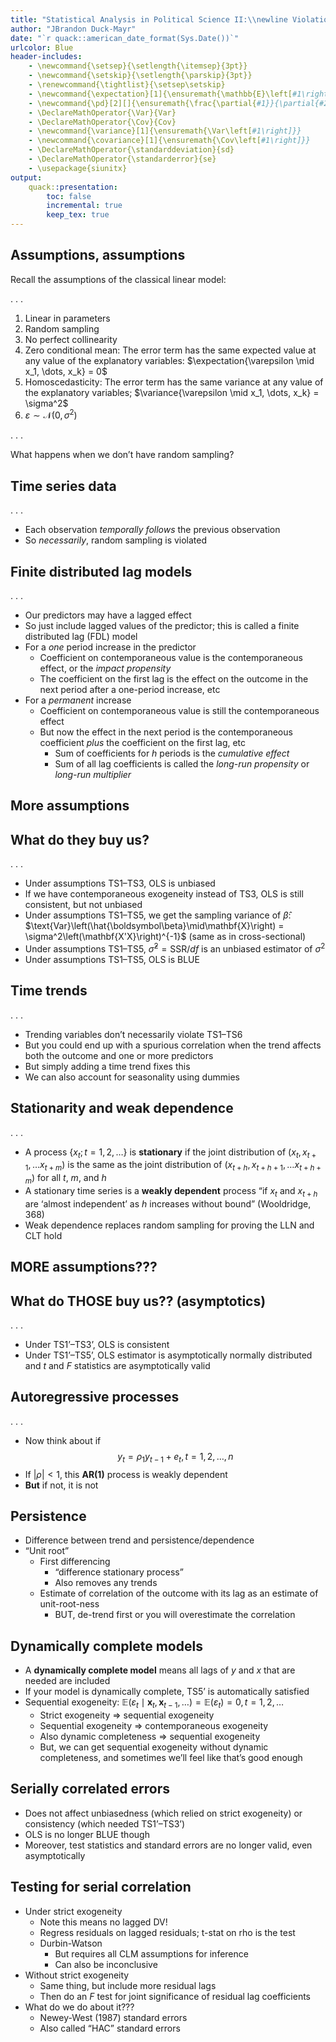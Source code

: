 ```yaml
---
title: "Statistical Analysis in Political Science II:\\newline Violations of independence"
author: "JBrandon Duck-Mayr"
date: "`r quack::american_date_format(Sys.Date())`"
urlcolor: Blue
header-includes:
    - \newcommand{\setsep}{\setlength{\itemsep}{3pt}}
    - \newcommand{\setskip}{\setlength{\parskip}{3pt}}
    - \renewcommand{\tightlist}{\setsep\setskip}
    - \newcommand{\expectation}[1]{\ensuremath{\mathbb{E}\left[#1\right]}}
    - \newcommand{\pd}[2][]{\ensuremath{\frac{\partial{#1}}{\partial{#2}}}}
    - \DeclareMathOperator{\Var}{Var}
    - \DeclareMathOperator{\Cov}{Cov}
    - \newcommand{\variance}[1]{\ensuremath{\Var\left[#1\right]}}
    - \newcommand{\covariance}[1]{\ensuremath{\Cov\left[#1\right]}}
    - \DeclareMathOperator{\standarddeviation}{sd}
    - \DeclareMathOperator{\standarderror}{se}
    - \usepackage{siunitx}
output:
    quack::presentation:
        toc: false
        incremental: true
        keep_tex: true
---
```


## Assumptions, assumptions

Recall the assumptions of the classical linear model:

. . .

::: nonincremental
1. Linear in parameters
2. Random sampling
3. No perfect collinearity
4. Zero conditional mean: The error term has the same expected value at any value of the explanatory variables: $\expectation{\varepsilon \mid x_1, \dots, x_k} = 0$
5. Homoscedasticity: The error term has the same variance at any value of the explanatory variables; $\variance{\varepsilon \mid x_1, \dots, x_k} = \sigma^2$
6.  $\varepsilon \sim \mathcal{N}\left( 0, \sigma^2 \right)$
:::

. . .

What happens when we don't have random sampling?

## Time series data

. . .

- Each observation *temporally follows* the previous observation
- So *necessarily*, random sampling is violated

## Finite distributed lag models

. . .

- Our predictors may have a lagged effect
- So just include lagged values of the predictor;
  this is called a finite distributed lag (FDL) model
- For a *one* period increase in the predictor
  + Coefficient on contemporaneous value is the contemporaneous effect, or the *impact propensity*
  + The coefficient on the first lag is the effect on the outcome in the next period after a one-period increase, etc
- For a *permanent* increase
  + Coefficient on contemporaneous value is still the contemporaneous effect
  + But now the effect in the next period is the contemporaneous coefficient *plus* the coefficient on the first lag, etc
    * Sum of coefficients for $h$ periods is the *cumulative effect*
    + Sum of all lag coefficients is called the *long-run propensity* or *long-run multiplier*

## More assumptions

\begin{itemize}
    \tightlist
    \item[TS1]<2-> Linearity in parameters (essentially the same as MLR1)
    \item[TS2]<3-> No perfect collinearity (essentially the same as MLR2)
    \item[TS3]<4-> Zero conditional mean: $\mathbb{E}\left(\varepsilon_t\mid\mathbf{X}\right) = 0, t = 1, 2, \dots n$
    \begin{itemize}
        \tightlist
        \item<5-> Analog of MLR4, obviates the need for random sampling
        \item<6-> Error term at time $t$ is uncorrelated with predictors in \textbf{every} time period
        \item<7-> \textit{contemporaneous exogeneity} only requires $\mathbb{E}\left(\varepsilon_t\mid\mathbf{x}_t\right) = 0$
        \item<8-> Assumption TS3 goes farther and is called \textit{strict exogeneity}
        \item<9-> Note this does not require lack of correlation of errors
        \item<10-> This can fail under omitted variable bias or when there's feedback between the error and a predictor
    \end{itemize}
    \item[TS4]<11-> Homoscedasticity: $\text{Var}\left(\varepsilon_t\mid\mathbf{X}\right) = \text{Var}\left(\varepsilon_t\right) = \sigma^2, t = 1, 2, \dots, n$
    \item[TS5]<12-> No serial correlation: Conditional on $\mathbf{X}$, the errors in two time periods are uncorrelated: $\text{Cor}\left(\varepsilon_t,\varepsilon_s\mid\mathbf{X}\right) = 0,\,\forall\,\, t \neq s$
\end{itemize}

## What do they buy us?

. . .

- Under assumptions TS1--TS3, OLS is unbiased
- If we have contemporaneous exogeneity instead of TS3, OLS is still consistent, but not unbiased
- Under assumptions TS1--TS5, we get the sampling variance of $\hat{\beta}$: $\text{Var}\left(\hat{\boldsymbol\beta}\mid\mathbf{X}\right) = \sigma^2\left(\mathbf{X'X}\right)^{-1}$ (same as in cross-sectional)
- Under assumptions TS1--TS5, $\hat{\sigma}^2 = \text{SSR}/df$ is an unbiased estimator of $\sigma^2$
- Under assumptions TS1--TS5, OLS is BLUE

\begin{itemize}
    \tightlist
    \item[TS6]<7-> Normally distributed errors
\end{itemize}

\begin{itemize}
    \tightlist
    \item<8-> Under assumptions TS1--TS6, OLS estimators are normally distributed, and $t$ and $F$ statistics and usual confidence intervals are all valid
\end{itemize}

## Time trends

. . .

- Trending variables don't necessarily violate TS1--TS6
- But you could end up with a spurious correlation when the trend affects both the outcome and one or more predictors
- But simply adding a time trend fixes this
- We can also account for seasonality using dummies

<!-- R^2 difference?? -->

## Stationarity and weak dependence

. . .

- A process $\{x_t; t = 1, 2, \dots\}$ is **stationary** if the joint distribution of  $\left(x_t, x_{t+1}, \dots x_{t + m}\right)$ is the same as the joint distribution of $\left(x_{t+h}, x_{t+h+1}, \dots x_{t+h + m}\right)$ for all $t$, $m$, and $h$
- A stationary time series is a **weakly dependent** process "if $x_t$ and $x_{t+h}$ are 'almost independent' as $h$ increases without bound" (Wooldridge, 368)
- Weak dependence replaces random sampling for proving the LLN and CLT hold

## **MORE** assumptions???

\begin{itemize}
    \tightlist
    \item[TS1']<2-> Linearity, stationarity, and weak dependence
    \item[TS2']<3-> No perfect collinearity
    \item[TS3']<4-> Zero conditional mean: Explanatory variables are \textit{contemporaneously exogenous}; $\mathbb{E}\left(\varepsilon_t\mid\mathbf{x}_t\right) = 0$
    \item[TS4']<5-> \textit{Contemporaneous} homoscedasticity: $\text{Var}\left(\varepsilon_t\mid\mathbf{x}_t\right) = \sigma^2$
    \item[TS5']<6-> No serial correlation
\end{itemize}

## What do **THOSE** buy us?? (asymptotics)

. . .

- Under TS1'--TS3', OLS is consistent
- Under TS1'--TS5', OLS estimator is asymptotically normally distributed and $t$ and $F$ statistics are asymptotically valid

## Autoregressive processes

. . .

- Now think about if $$ y_t = \rho_1 y_{t-1} + e_t, t = 1, 2, \dots, n $$
- If $|\rho| < 1$, this **AR(1)** process is weakly dependent
- **But** if not, it is not

## Persistence

- Difference between trend and persistence/dependence
- "Unit root"
  + First differencing
    * "difference stationary process"
    * Also removes any trends
  + Estimate of correlation of the outcome with its lag as an estimate of unit-root-ness
    * BUT, de-trend first or you will overestimate the correlation

## Dynamically complete models

- A **dynamically complete model** means all lags of $y$ and $x$ that are needed are included
- If your model is dynamically complete, TS5' is automatically satisfied
- Sequential exogeneity: $\mathbb{E}\left(\varepsilon_t\mid\mathbf{x}_t, \mathbf{x}_{t-1}, \dots\right) = \mathbb{E}\left(\varepsilon_t\right) = 0, t = 1, 2, \dots$
  + Strict exogeneity $\Rightarrow$ sequential exogeneity
  + Sequential exogeneity $\Rightarrow$ contemporaneous exogeneity
  + Also dynamic completeness $\Rightarrow$ sequential exogeneity
  + But, we can get sequential exogeneity without dynamic completeness, and sometimes we'll feel like that's good enough

## Serially correlated errors

- Does not affect unbiasedness (which relied on strict exogeneity) or consistency (which needed TS1'--TS3')
- OLS is no longer BLUE though
- Moreover, test statistics and standard errors are no longer valid, even asymptotically

## Testing for serial correlation

- Under strict exogeneity
  + Note this means no lagged DV!
  + Regress residuals on lagged residuals; t-stat on rho is the test
  + Durbin-Watson
    * But requires all CLM assumptions for inference
    * Can also be inconclusive
- Without strict exogeneity
  + Same thing, but include more residual lags
  + Then do an $F$ test for joint significance of residual lag coefficients
- What do we do about it???
  + Newey-West (1987) standard errors
  + Also called "HAC" standard errors
  

